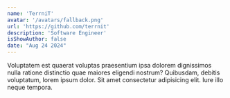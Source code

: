 ```yaml
---
name: 'TerrniT'
avatar: '/avatars/fallback.png'
url: 'https://github.com/terrnit'
description: 'Software Engineer'
isShowAuthor: false
date: "Aug 24 2024"
---
```


Voluptatem est quaerat voluptas praesentium ipsa dolorem dignissimos nulla ratione distinctio quae maiores eligendi nostrum? Quibusdam, debitis voluptatum, lorem ipsum dolor. Sit amet consectetur adipisicing elit. Iure illo neque tempora.